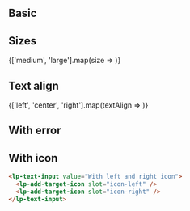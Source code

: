 


<Meta title="Components/Inputs/TextInput" />

<ReadmeWrap>
  <Readme />
</ReadmeWrap>

## Basic

<Preview>
  <lp-text-input />
</Preview>

<Preview light>
  <lp-text-input theme="light" />
</Preview>

## Sizes

<Preview>
  {['medium', 'large'].map(size => <lp-text-input key={size} size={size} value={size} />)}
</Preview>

## Text align

<Preview>
  {['left', 'center', 'right'].map(textAlign => <lp-text-input key={textAlign} textAlign={textAlign} value={textAlign} />)}
</Preview>

## With error

<Preview>
  <lp-text-input value="With error" error />
</Preview>

<Preview light>
  <lp-text-input theme="light" value="With error" error />
</Preview>

## With icon

<WithIconStoryDescription />

<Preview>
  <lp-text-input value="With left icon">
    <lp-add-target-icon slot="icon-left" />
  </lp-text-input>
  <lp-text-input value="With right icon">
    <lp-add-target-icon slot="icon-right" />
  </lp-text-input>
  <lp-text-input value="With left and right icon">
    <lp-add-target-icon slot="icon-left" />
    <lp-add-target-icon slot="icon-right" />
  </lp-text-input>
</Preview>

<Preview light>
  <lp-text-input theme="light" value="With left icon">
    <lp-add-target-icon slot="icon-left" />
  </lp-text-input>
  <lp-text-input theme="light" value="With right icon">
    <lp-add-target-icon slot="icon-right" />
  </lp-text-input>
  <lp-text-input theme="light" value="With left and right icon">
    <lp-add-target-icon slot="icon-left" />
    <lp-add-target-icon slot="icon-right" />
  </lp-text-input>
</Preview>

```html
<lp-text-input value="With left and right icon">
  <lp-add-target-icon slot="icon-left" />
  <lp-add-target-icon slot="icon-right" />
</lp-text-input>
```
